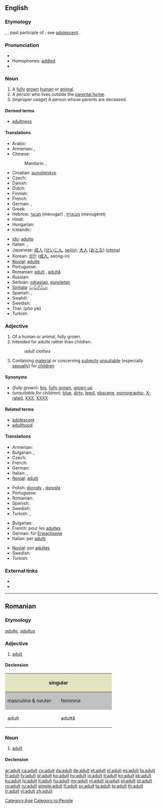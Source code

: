 ==English==

===Etymology===
{{etyl|fr}} {{term|adulte|lang=fr}}, {{etyl|la}} {{term|adultus||grown up}}, past participle of {{term|adolescere||to grow up}}; see [[adolescent]].

===Pronunciation===
* {{IPA|/ˈædl̩t/|/əˈdʌlt/}}
* Homophones: [[addled]]
* {{audio|en-us-adult.ogg|Audio (US)}}

===Noun===
{{en-noun}}

# A [[fully]] [[grown]] [[human]] or [[animal]].
# A person who lives outside the [[parental home]].
# (''improper usage'') A person whose parents are deceased.

====Derived terms====
* [[adultness]]

====Translations====
{{trans-top|fully grown human}}
* Arabic: {{t-|ar|بالغ|m|tr=baaligh}}
* Armenian: {{t-|hy|մեծահասակ|tr=meçahasak}}, {{t|hy|չափահաս|tr=čapahas}}
* Chinese:
*: Mandarin: {{t-|cmn|成人|tr=chéngrén|sc=Hani}},  {{t-|cmn|大人|tr=dàrén|sc=Hani}}
* Croatian: [[punoljetstvo]]
* Czech: {{t+|cs|dospělý|m}}
* Danish: {{t+|da|voksen}}
* Dutch: {{t+|nl|volwassene}}
* Finnish: {{t+|fi|aikuinen}}
* French: {{t+|fr|adulte|m|f}}
* German: {{t+|de|Erwachsener|m}}, {{t+|de|Erwachsene|f}}
* Greek: {{t+|el|ενήλικας}}
* Hebrew: [[מבוגר]] (mevugar) {{m}}, [[מבוגרת]] (mevugeret) {{f}}
* Hindi: {{t-|hi|वयस्क|m|tr=vayask|xs=Hindi}}
* Hungarian: {{t+|hu|felnőtt}}
* Icelandic: {{t+|is|fullorðinn|m}}
{{trans-mid}}
* [[Ido]]: [[adulto]]
* Italian: {{t+|it|adulto|m}}, {{t-|it|adulta|f}}
* Japanese: [[成人]] ([[せいじん]], [[seijin]]); [[大人]] ([[おとな]]) ([[otona]])
* Korean: [[성인]] ([[成人]], seong-in)
* [[Novial]]: [[adulte]]
* Portuguese: {{t+|pt|adulto}}
* Romanian: [[adult#Romanian|adult]] {{m}}, [[adultă]] {{f}}
* Russian: {{t+|ru|взрослый|tr=vzróslyj}}
* Serbian: [[odrastao]], [[punoletan]]
* [[Sinhala]]: [[වැඩිහිටියා]]
* Spanish: {{t|es|adulto|m}}, {{t|es|adulta|f}}
* Swahili: {{t|sw|mtu mzima}}
* Swedish: {{t+|sv|vuxen}}
* Thai: {{Thai|[[ผู้ใหญ่]]}} (pôo yài)
* Turkish: {{t+|tr|yetişkin}}
{{trans-bottom}}

===Adjective===
{{en-adj}}

# Of a human or animal, fully grown.
# Intended for adults rather than children.
#: ''adult clothes''
# Containing [[material]] or concerning [[subject]]s [[unsuitable]] (especially [[sexually]]) for [[children]]

====Synonyms====
* (''fully grown''): [[big]], [[fully grown]], [[grown up]]
* (''unsuitable for children''): [[blue]], [[dirty]], [[lewd]], [[obscene]], [[pornographic]], [[X-rated]], [[XXX]], [[XXXX]]

====Related terms====
* [[adolescent]]
* [[adulthood]]

====Translations====
{{trans-top|fully grown}}
* Armenian: {{t-|hy|հասուն|tr=hasun}}
* Bulgarian: {{t|bg|възрастен}},  {{t|bg|пълнолетен}}
* Czech: {{t+|cs|dospělý}}
* French: {{t+|fr|adulte|m|f}}
* German: {{t+|de|erwachsen}}
* Italian: {{t+|it|adulto|m}}, {{t-|it|adulta|f}}
* [[Novial]]: [[adulti]]
{{trans-mid}}
* Polish: [[dorosły]] {{m}}, [[dorosła]] {{f}}
* Portuguese: {{t+|pt|adulto}}
* Romanian: {{t+|ro|adult}}
* Spanish: {{t|es|adulto}}
* Swedish: {{t+|sv|vuxen}}
* Turkish: {{t+|tr|yetişkin}},  {{t|tr|ergin}}
{{trans-bottom}}

{{trans-top|intended for adults}}
* Bulgarian: {{t|bg|за възрастни}}
* French: pour les [[adulte]]s
* German: für [[Erwachsene]]
* Italian: per [[adulto|adulti]]
{{trans-mid}}
* [[Novial]]: por [[adultes]]
* Swedish: {{t|sv|vuxen-}}
* Turkish: {{t+|tr|yetişkin}}
{{trans-bottom}}

{{trans-see|pornographic}}

===External links===
* {{R:Webster 1913}}
* {{R:Century 1911}}

[[Category:Age]]

----

==Romanian==

===Etymology===
{{etyl|fr|ro}} ''[[adulte]]'', {{etyl|la|ro}} ''[[adultus]]''

===Adjective===
{{ro-adj|4}}

# [[adult#Adjective|adult]]

====Declension====
<center>
{| style="background:#F0F0F0"

|-
! colspan="2" style="background:#e2e4c0" | singular
! colspan="2" style="background:#e2e4c0" | plural

|-
! style="width:10em;background:#C0C0C0" | masculine & neuter
! style="width:10em;background:#C0C0C0" | feminine
! style="width:10em;background:#C0C0C0" | masculine
! style="width:10em;background:#C0C0C0" | feminine & neuter

|-
| adult
| adultă
| adulţi
| adulte
|}
</center>

===Noun===
{{ro-noun|m|adulţi|f=adultă}}

# [[adult#Noun|adult]]

====Declension====
{{ro-noun-m|def=adultul|pl=adulţi}}

[[Category:ro:People]]

[[ar:adult]]
[[ca:adult]]
[[cy:adult]]
[[da:adult]]
[[de:adult]]
[[et:adult]]
[[el:adult]]
[[es:adult]]
[[fa:adult]]
[[fr:adult]]
[[fy:adult]]
[[gl:adult]]
[[ko:adult]]
[[hy:adult]]
[[io:adult]]
[[it:adult]]
[[kn:adult]]
[[kk:adult]]
[[ku:adult]]
[[lo:adult]]
[[lt:adult]]
[[hu:adult]]
[[my:adult]]
[[nl:adult]]
[[ja:adult]]
[[pl:adult]]
[[pt:adult]]
[[ro:adult]]
[[ru:adult]]
[[simple:adult]]
[[fi:adult]]
[[sv:adult]]
[[ta:adult]]
[[te:adult]]
[[th:adult]]
[[tr:adult]]
[[vi:adult]]
[[zh:adult]]